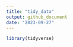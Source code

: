 ```yaml
---
title: "tidy_data"
output: github_document
date: "2023-09-27"
---
```


```r
library(tidyverse)
```

